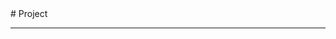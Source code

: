 
<BaseLayout title="Project">
  <BaseCard title="Project">
# Project

---

  </BaseCard>
  <div class="mt-8 mb-8">
    <ProjectCard
      title="mygo"
      desc="A go server built with Gin"
      url="https://github.com/Kori-Sama/mygo"
      target="_self"
      image="/project-1.png"
    />
    <ProjectCard
      title="mygo-management"
      desc="A C++ HTTP server built self, and using gRPC"
      url="https://github.com/Kori-Sama/mygo-management"
      target="_self"
      image="/project-2.png"
    />
    <ProjectCard
      title="kori-compiler-go"
      desc="A compiler for my own language"
      url="https://github.com/Kori-Sama/kori-compiler-go"
      target="_self"
      image="/project-3.png"
    />
    <ProjectCard
      title="personal-website"
      desc="A compiler for my own language"
      url="https://github.com/Kori-Sama/personal-website"
      target="_self"
      image="/project-4.png"
    />
  </div>
</BaseLayout>
<ProjectJS />
